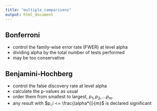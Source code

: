 ```yaml
---
title: "multiple_comparisons"
output: html_document
---
```


## Bonferroni 

* control the family-wise error rate (FWER) at level alpha
* dividing alpha by the total number of tests performed
* may be too conservative

## Benjamini-Hochberg

* control the false discovery rate at level alpha
* calculate the p-values as usual
* order them from smallest to largest, $p_1, p_2,...p_m$.
* any result with $p_i <= \frac{(alpha*i)}{m}$ is declared significant

